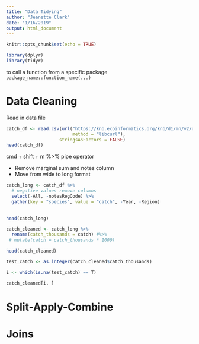 ```yaml
---
title: "Data Tidying"
author: "Jeanette Clark"
date: "1/16/2019"
output: html_document
---
```


```r
knitr::opts_chunk$set(echo = TRUE)
```

```r
library(dplyr)
library(tidyr)
```

to call a function from a specific package `package_name::function_name(...)`

# Data Cleaning

Read in data file

```r
catch_df <- read.csv(url("https://knb.ecoinformatics.org/knb/d1/mn/v2/object/df35b.302.1", 
                         method = "libcurl"),
                    stringsAsFactors = FALSE)
head(catch_df)
```

cmd + shift + m %>% pipe operator

* Remove marginal sum and notes column
* Move from wide to long format

```r
catch_long <- catch_df %>%
  # negative values remove columns
  select(-All, -notesRegCode) %>% 
  gather(key = "species", value = "catch", -Year, -Region)
  
  
head(catch_long)
```







```r
catch_cleaned <- catch_long %>% 
  rename(catch_thousands = catch) #%>% 
 # mutate(catch = catch_thousands * 1000)

head(catch_cleaned)


```
 
 
```r
test_catch <- as.integer(catch_cleaned$catch_thousands)

i <- which(is.na(test_catch) == T)

catch_cleaned[i, ]

```

# Split-Apply-Combine

# Joins


